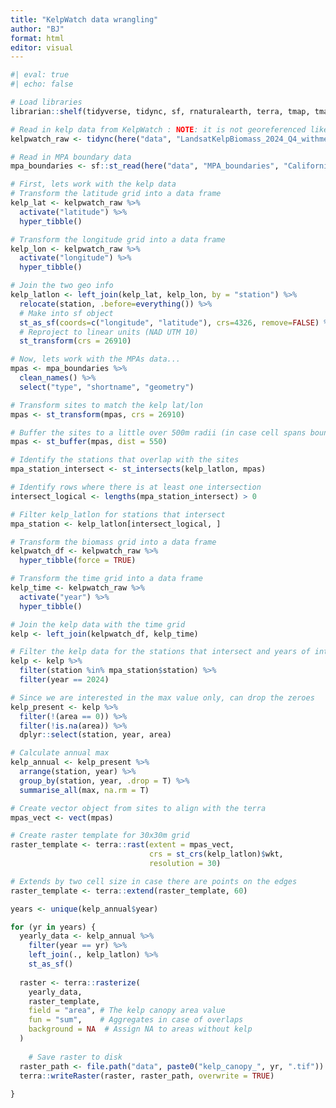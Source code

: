 ```yaml
---
title: "KelpWatch data wrangling"
author: "BJ"
format: html
editor: visual
---
```


```r
#| eval: true
#| echo: false

# Load libraries
librarian::shelf(tidyverse, tidync, sf, rnaturalearth, terra, tmap, tmaptools, spData, mapdata, RColorBrewer, here, janitor)a
```


```r
# Read in kelp data from KelpWatch : NOTE: it is not georeferenced like a normal nc, and must be wrangled and reprojected
kelpwatch_raw <- tidync(here("data", "LandsatKelpBiomass_2024_Q4_withmetadata.nc"))

# Read in MPA boundary data
mpa_boundaries <- sf::st_read(here("data", "MPA_boundaries", "California_Marine_Protected_Areas_[ds582].shp"))
```

```r
# First, lets work with the kelp data
# Transform the latitude grid into a data frame
kelp_lat <- kelpwatch_raw %>%
  activate("latitude") %>%
  hyper_tibble()

# Transform the longitude grid into a data frame
kelp_lon <- kelpwatch_raw %>%
  activate("longitude") %>%
  hyper_tibble()

# Join the two geo info
kelp_latlon <- left_join(kelp_lat, kelp_lon, by = "station") %>%
  relocate(station, .before=everything()) %>% 
  # Make into sf object
  st_as_sf(coords=c("longitude", "latitude"), crs=4326, remove=FALSE) %>% 
  # Reproject to linear units (NAD UTM 10)
  st_transform(crs = 26910)
```

```r
# Now, lets work with the MPAs data...
mpas <- mpa_boundaries %>%
  clean_names() %>%
  select("type", "shortname", "geometry")
```

```r
# Transform sites to match the kelp lat/lon
mpas <- st_transform(mpas, crs = 26910)

# Buffer the sites to a little over 500m radii (in case cell spans boundary)
mpas <- st_buffer(mpas, dist = 550)

# Identify the stations that overlap with the sites
mpa_station_intersect <- st_intersects(kelp_latlon, mpas)

# Identify rows where there is at least one intersection
intersect_logical <- lengths(mpa_station_intersect) > 0

# Filter kelp_latlon for stations that intersect
mpa_station <- kelp_latlon[intersect_logical, ]
```


```r
# Transform the biomass grid into a data frame
kelpwatch_df <- kelpwatch_raw %>% 
  hyper_tibble(force = TRUE)

# Transform the time grid into a data frame
kelp_time <- kelpwatch_raw %>% 
  activate("year") %>% 
  hyper_tibble()

# Join the kelp data with the time grid
kelp <- left_join(kelpwatch_df, kelp_time)
```


```r
# Filter the kelp data for the stations that intersect and years of interest
kelp <- kelp %>% 
  filter(station %in% mpa_station$station) %>% 
  filter(year == 2024)

# Since we are interested in the max value only, can drop the zeroes 
kelp_present <- kelp %>% 
  filter(!(area == 0)) %>% 
  filter(!is.na(area)) %>% 
  dplyr::select(station, year, area)

# Calculate annual max
kelp_annual <- kelp_present %>%
  arrange(station, year) %>%
  group_by(station, year, .drop = T) %>%
  summarise_all(max, na.rm = T)
```


```r
# Create vector object from sites to align with the terra
mpas_vect <- vect(mpas)

# Create raster template for 30x30m grid
raster_template <- terra::rast(extent = mpas_vect,
                               crs = st_crs(kelp_latlon)$wkt,
                               resolution = 30)

# Extends by two cell size in case there are points on the edges
raster_template <- terra::extend(raster_template, 60) 

years <- unique(kelp_annual$year)
```


```r
for (yr in years) {
  yearly_data <- kelp_annual %>% 
    filter(year == yr) %>% 
    left_join(., kelp_latlon) %>% 
    st_as_sf()
  
  raster <- terra::rasterize(
    yearly_data,
    raster_template,
    field = "area", # The kelp canopy area value
    fun = "sum",    # Aggregates in case of overlaps
    background = NA  # Assign NA to areas without kelp
  )
  
    # Save raster to disk
  raster_path <- file.path("data", paste0("kelp_canopy_", yr, ".tif"))
  terra::writeRaster(raster, raster_path, overwrite = TRUE)
  
}
```



